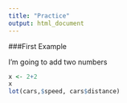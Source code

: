 ```yaml
---
title: "Practice"
output: html_document
---
```



###First Example

I'm going to add two numbers
``` r
x <- 2+2
x
lot(cars,$speed, cars$distance)
```